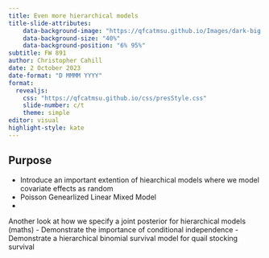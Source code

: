 ```yaml
---
title: Even more hierarchical models
title-slide-attributes:
    data-background-image: "https://qfcatmsu.github.io/Images/dark-big.png"  
    data-background-size: "40%"
    data-background-position: "6% 95%"
subtitle: FW 891
author: Christopher Cahill
date: 2 October 2023
date-format: "D MMMM YYYY"
format: 
  revealjs:
    css: "https://qfcatmsu.github.io/css/presStyle.css"
    slide-number: c/t  
    theme: simple 
editor: visual
highlight-style: kate
---
```


## Purpose

-   Introduce an important extention of hiearchical models where we model covariate effects as random
-   Poisson Genearlized Linear Mixed Model
- 

Another look at how we specify a joint posterior for hierarchical models (maths)
    -   Demonstrate the importance of conditional independence
-   Demonstrate a hierarchical binomial survival model for quail stocking survival
